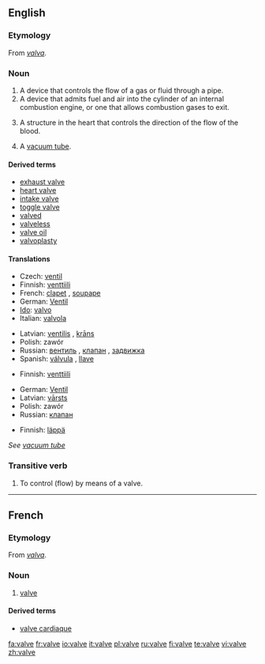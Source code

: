 ==English==

===Etymology===
From {{L.}} ''[[valva]]''.

===Noun===
{{wikipedia}}
{{en-noun}}

# A device that controls the flow of a gas or fluid through a pipe.
# A device that admits fuel and air into the cylinder of an internal combustion engine, or one that allows combustion gases to exit.
# {{context|anatomy}} A structure in the heart that controls the direction of the flow of the blood.
# {{UK}} A [[vacuum tube]].

====Derived terms====
*[[exhaust valve]]
*[[heart valve]]
*[[intake valve]]
*[[toggle valve]]
*[[valved]]
*[[valveless]]
*[[valve oil]]
*[[valvoplasty]]

====Translations====
{{trans-top|device that controls flow of gas or fluid}}
*Czech: [[ventil]] {{m}}
*Finnish: [[venttiili]]
*French: [[clapet]] {{m}}, [[soupape]] {{f}}
*German: [[Ventil]] {{n}}
*[[Ido]]: [[valvo]]
*Italian: [[valvola]] {{f}}
{{trans-mid}}
*Latvian: [[ventilis]] {{m}}, [[krāns]] {{m}}
*Polish: zawór {{m}}
*Russian: [[вентиль]] {{m}}, [[клапан]] {{m}}, [[задвижка]] {{m}}
*Spanish: [[válvula]] {{f}}, [[llave]] {{m}}
{{trans-bottom}}

{{trans-top|device in an internal combustion engine}}
*Finnish: [[venttiili]]
{{trans-mid}}
*German: [[Ventil]] {{n}}
*Latvian: [[vārsts]] {{m}}
*Polish: zawór {{m}}
*Russian: [[клапан]] {{m}}
{{trans-bottom}}

{{trans-top|in anatomy}}
*Finnish: [[läppä]]
{{trans-bottom}}

{{trans-top|vacuum tube}}
''See [[vacuum tube]]''
{{trans-bottom}}

===Transitive verb===
{{rfc-trverb|Transitive verb}}
{{en-verb|valv|ing}}

# {{jargon}} To control (flow) by means of a valve.

<!--These translations are to be moved into the pages for the related terms listed above.
'''Intake valve'''
*Spanish: válvula de admisión
'''Toggle valve'''
*Spanish: válvula purgadora
-->

----

==French==

===Etymology===
From {{L.}} ''[[valva]]''.

===Noun===
{{fr-noun|f}}

# [[#Noun|valve]]

====Derived terms====
*[[valve cardiaque]]

[[fa:valve]]
[[fr:valve]]
[[io:valve]]
[[it:valve]]
[[pl:valve]]
[[ru:valve]]
[[fi:valve]]
[[te:valve]]
[[vi:valve]]
[[zh:valve]]